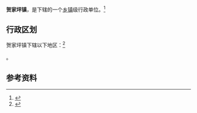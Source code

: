 {{中国乡级行政区|42/05/28/108/000}}

'''贺家坪镇'''，是{{PRC admin/fullname|42/05/28/108/000|3}}下辖的一个[[乡镇|乡镇]]级行政单位。<ref>{{PRC admin/ref sgc|{{PRC admin/parent|42/05/28/108/000}}}}</ref>

== 行政区划 ==

贺家坪镇下辖以下地区：<ref>{{PRC admin/ref sgc|42/05/28/108/000}}</ref>

{{PRC admin/children|42/05/28/108/000}}。

== 参考资料 ==

{{reflist}}

{{行政区划小作品}}
{{PRC admin/navcat|42/05/28/108/000}}
